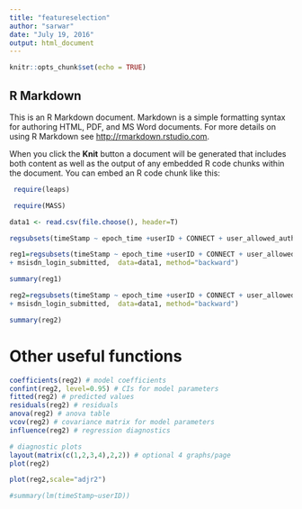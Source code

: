 ```yaml
---
title: "featureselection"
author: "sarwar"
date: "July 19, 2016"
output: html_document
---
```


```r
knitr::opts_chunk$set(echo = TRUE)
```

## R Markdown

This is an R Markdown document. Markdown is a simple formatting syntax for authoring HTML, PDF, and MS Word documents. For more details on using R Markdown see <http://rmarkdown.rstudio.com>.

When you click the **Knit** button a document will be generated that includes both content as well as the output of any embedded R code chunks within the document. You can embed an R code chunk like this:

```r
 require(leaps)
```

```r
 require(MASS)
```
```r
data1 <- read.csv(file.choose(), header=T)
```
```r
regsubsets(timeStamp ~ epoch_time +userID + CONNECT + user_allowed_authorization ,  data=data1, nvmax = 4)
```

```r
reg1=regsubsets(timeStamp ~ epoch_time +userID + CONNECT + user_allowed_authorization + user_succeeded_authentication
+ msisdn_login_submitted,  data=data1, method="backward")
```

```r
summary(reg1)
```
```r
reg2=regsubsets(timeStamp ~ epoch_time +userID + CONNECT + user_allowed_authorization + user_succeeded_authentication
+ msisdn_login_submitted,  data=data1, method="backward")
```

```r
summary(reg2)
```
# Other useful functions 
```r

coefficients(reg2) # model coefficients
confint(reg2, level=0.95) # CIs for model parameters 
fitted(reg2) # predicted values
residuals(reg2) # residuals
anova(reg2) # anova table 
vcov(reg2) # covariance matrix for model parameters 
influence(reg2) # regression diagnostics
```

```r
# diagnostic plots 
layout(matrix(c(1,2,3,4),2,2)) # optional 4 graphs/page 
plot(reg2)
```


```r
plot(reg2,scale="adjr2")
```
```r
#summary(lm(timeStamp~userID))
```

